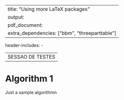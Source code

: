 
---
title: "Using more LaTeX packages"
output: 
  pdf_document:
    extra_dependencies: ["bbm", "threeparttable"]
---

header-includes:
  - \usepackage[ruled,vlined,linesnumbered]{algorithm2e}

---
SESSAO DE TESTES
---



# Algorithm 1
Just a sample algorithmn
\begin{algorithm}[H]
\DontPrintSemicolon
\SetAlgoLined
\KwResult{Write here the result}
\SetKwInOut{Input}{Input}\SetKwInOut{Output}{Output}
\Input{Write here the input}
\Output{Write here the output}
\BlankLine
\While{While condition}{
    instructions\;
    \eIf{condition}{
        instructions1\;
        instructions2\;
    }{
        instructions3\;
    }
}
\caption{While loop with If/Else condition}
\end{algorithm} 
